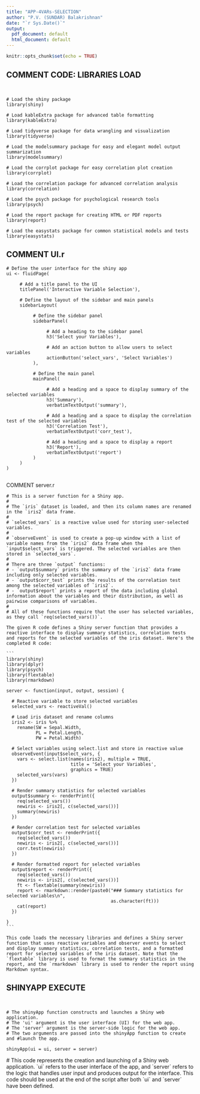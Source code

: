 ---
title: "APP-4VARs-SELECTION"
author: "P.V. (SUNDAR) Balakrishnan"
date: "`r Sys.Date()`"
output:
  pdf_document: default
  html_document: default
---

```{r setup, include=FALSE}
knitr::opts_chunk$set(echo = TRUE)
```

## COMMENT CODE: LIBRARIES LOAD

```         


# Load the shiny package
library(shiny)

# Load kableExtra package for advanced table formatting
library(kableExtra)

# Load tidyverse package for data wrangling and visualization
library(tidyverse)

# Load the modelsummary package for easy and elegant model output summarization 
library(modelsummary)

# Load the corrplot package for easy correlation plot creation
library(corrplot)

# Load the correlation package for advanced correlation analysis
library(correlation)

# Load the psych package for psychological research tools
library(psych)

# Load the report package for creating HTML or PDF reports
library(report)

# Load the easystats package for common statistical models and tests
library(easystats)
```

## COMMENT UI.r

```         
# Define the user interface for the shiny app
ui <- fluidPage(
     
     # Add a title panel to the UI
     titlePanel('Interactive Variable Selection'),
     
     # Define the layout of the sidebar and main panels
     sidebarLayout(
          
          # Define the sidebar panel
          sidebarPanel(
               
               # Add a heading to the sidebar panel
               h3('Select your Variables'),
               
               # Add an action button to allow users to select variables
               actionButton('select_vars', 'Select Variables')
          ),
          
          # Define the main panel
          mainPanel(
               
               # Add a heading and a space to display summary of the selected variables
               h3('Summary'),
               verbatimTextOutput('summary'),
               
               # Add a heading and a space to display the correlation test of the selected variables
               h3('Correlation Test'),
               verbatimTextOutput('corr_test'),
               
               # Add a heading and a space to display a report
               h3('Report'),
               verbatimTextOutput('report')
          )
     )
)
```

## 
COMMENT server.r

````         
# This is a server function for a Shiny app. 
# 
# The `iris` dataset is loaded, and then its column names are renamed in the `iris2` data frame.
# 
# `selected_vars` is a reactive value used for storing user-selected variables.
# 
# `observeEvent` is used to create a pop-up window with a list of variable names from the `iris2` data frame when the `input$select_vars` is triggered. The selected variables are then stored in `selected_vars`.
# 
# There are three `output` functions: 
# - `output$summary` prints the summary of the `iris2` data frame including only selected variables. 
# - `output$corr_test` prints the results of the correlation test among the selected variables of `iris2`. 
# - `output$report` prints a report of the data including global information about the variables and their distribution, as well as pairwise comparisons of variables.
# 
# All of these functions require that the user has selected variables, as they call `req(selected_vars())`.

The given R code defines a Shiny server function that provides a reactive interface to display summary statistics, correlation tests and reports for the selected variables of the iris dataset. Here's the completed R code:

```
library(shiny)
library(dplyr)
library(psych)
library(flextable)
library(rmarkdown)

server <- function(input, output, session) {
  
  # Reactive variable to store selected variables
  selected_vars <- reactiveVal()
  
  # Load iris dataset and rename columns
  iris2 <- iris %>%
    rename(SW = Sepal.Width,
           PL = Petal.Length,
           PW = Petal.Width)
  
  # Select variables using select.list and store in reactive value
  observeEvent(input$select_vars, {
    vars <- select.list(names(iris2), multiple = TRUE,
                        title = 'Select your Variables',
                        graphics = TRUE)
    selected_vars(vars)
  })
  
  # Render summary statistics for selected variables
  output$summary <- renderPrint({
    req(selected_vars())
    newiris <- iris2[, c(selected_vars())]
    summary(newiris)
  })
  
  # Render correlation test for selected variables
  output$corr_test <- renderPrint({
    req(selected_vars())
    newiris <- iris2[, c(selected_vars())]
    corr.test(newiris)
  })
  
  # Render formatted report for selected variables
  output$report <- renderPrint({
    req(selected_vars())
    newiris <- iris2[, c(selected_vars())]
    ft <- flextable(summary(newiris))
    report <- rmarkdown::render(paste0("### Summary statistics for selected variables\n",
                                       as.character(ft)))
    cat(report)
  })
  
}
``` 

This code loads the necessary libraries and defines a Shiny server function that uses reactive variables and observer events to select and display summary statistics, correlation tests, and a formatted report for selected variables of the iris dataset. Note that the `flextable` library is used to format the summary statistics in the report, and the `rmarkdown` library is used to render the report using Markdown syntax.
````

## SHINYAPP EXECUTE

```         


# The shinyApp function constructs and launches a Shiny web application.
# The 'ui' argument is the user interface (UI) for the web app.
# The 'server' argument is the server-side logic for the web app.
# The two arguments are passed into the shinyApp function to create and #launch the app.

shinyApp(ui = ui, server = server)
```

\# This code represents the creation and launching of a Shiny web application. \`ui\` refers to the user interface of the app, and \`server\` refers to the logic that handles user input and produces output for the interface. This code should be used at the end of the script after both \`ui\` and \`server\` have been defined.
